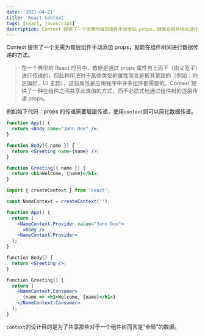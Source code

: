 ```yaml
---
date: '2021-04-21'
title: 'React Context'
tags: [react, javascript]
description: Context 提供了一个无需为每层组件手动添加 props，就能在组件树间进行数据传递的方法。
---
```


Context 提供了一个无需为每层组件手动添加 props，就能在组件树间进行数据传递的方法。

> 在一个典型的 React 应用中，数据是通过 props 属性自上而下（由父及子）进行传递的，但此种用法对于某些类型的属性而言是极其繁琐的（例如：地区偏好，UI 主题），这些属性是应用程序中许多组件都需要的。Context 提供了一种在组件之间共享此类值的方式，而不必显式地通过组件树的逐层传递 props。

例如如下代码：props 的传递需要层层传递，使用`context`则可以简化数据传递。

```jsx
function App() {
  return <Body name="John Doe" />;
}

function Body({ name }) {
  return <Greeting name={name} />;
}

function Greeting({ name }) {
  return <h1>Welcome, {name}</h1>;
}
```

```jsx
import { createContext } from 'react';

const NameContext = createContext('');

function App() {
  return (
    <NameContext.Provider value="John Doe">
      <Body />
    <NameContext.Provider>
  );
}

function Body() {
  return <Greeting />;
}

function Greeting() {
  return (
    <NameContext.Consumer>
      {name => <h1>Welcome, {name}</h1>}
    </NameContext.Consumer>
  );
}
```

`context`的设计目的是为了共享那些对于一个组件树而言是“全局”的数据。
